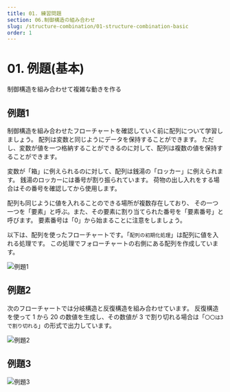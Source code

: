 ```yaml
---
title: 01. 練習問題
section: 06.制御構造の組み合わせ
slug: /structure-combination/01-structure-combination-basic
order: 1
---
```



# 01. 例題(基本)

<p className="goal">制御構造を組み合わせて複雑な動きを作る</p>

## 例題1

制御構造を組み合わせたフローチャートを確認していく前に配列について学習しましょう。
配列は変数と同じようにデータを保持することができます。
ただし、変数が値を一つ格納することができるのに対して、配列は複数の値を保持することができます。

変数が「箱」に例えられるのに対して、配列は銭湯の「ロッカー」に例えられます。
銭湯のロッカーには番号が割り振られています。
荷物の出し入れをする場合はその番号を確認してから使用します。

配列も同じように値を入れることのできる場所が複数存在しており、
その一つ一つを「要素」と呼ぶ。また、その要素に割り当てられた番号を「要素番号」と呼びます。
要素番号は「0」から始まることに注意をしましょう。

以下は、配列を使ったフローチャートです。「```配列の初期化処理```」は配列に値を入れる処理です。
この処理でフォローチャートの右側にある配列を作成しています。

![例題1](./structure-combination-001.svg)

<Question question = "実行結果" opened="true">
    <Answer
        answer =
            "15
            24
            7
            10"
    />
</Question>

## 例題2

次のフローチャートでは分岐構造と反復構造を組み合わせています。
反復構造を使って 1 から 20 の数値を生成し、その数値が 3 で割り切れる場合は「```〇〇は3で割り切れる```」の形式で出力しています。

![例題2](./structure-combination-002.svg)

<Question question = "実行結果" opened="true">
    <Answer
        answer =
            "3は3で割り切れる
            6は3で割り切れる
            9は3で割り切れる
            12は3で割り切れる
            15は3で割り切れる
            18は3で割り切れる"
    />
</Question>

## 例題3

![例題3](./structure-combination-003.svg)

<Question question = "変数 start = 5, end = 8 の場合の実行結果" opened="true">
    <Answer
        answer =
            "5
            6
            7
            8"
    />
</Question>

<Question question = "変数 start = 12, end = 8 の場合の実行結果" opened="true">
    <Answer
        answer =
            "8
            9
            10
            11
            12"
    />
</Question>


